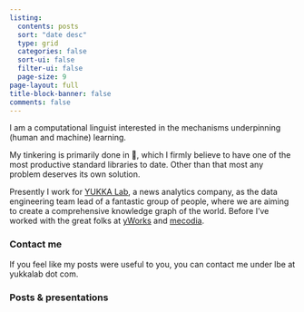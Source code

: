 ```yaml
---
listing:
  contents: posts
  sort: "date desc"
  type: grid
  categories: false
  sort-ui: false
  filter-ui: false
  page-size: 9
page-layout: full
title-block-banner: false
comments: false
---
```


I am a computational linguist interested in the mechanisms underpinning (human and machine) learning. 

My tinkering is primarily done in 🐍, which I firmly believe to have one of the most productive standard libraries to date. Other than that most any problem deserves its own solution.

Presently I work for [YUKKA Lab](https://www.yukkalab.com), a news analytics company, as the data engineering team lead of a fantastic group of people, where we are aiming to create a comprehensive knowledge graph of the world.
Before I've worked with the great folks at [yWorks](https://www.yworks.com) and [mecodia](https://mecodia.de).

### Contact me

If you feel like my posts were useful to you, you can contact me under lbe at yukkalab dot com.

### Posts & presentations
